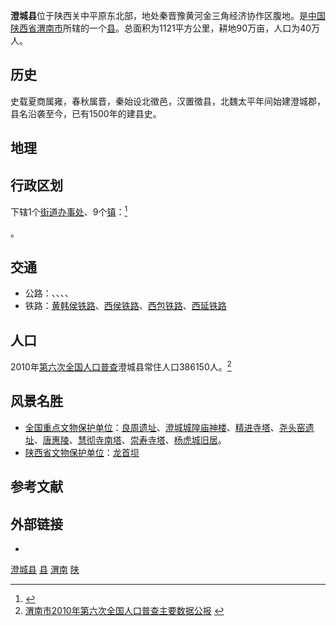 {{Coord|35.275|N|109.814|E|source:dewiki_region:CN-61_type:city(271991)|format=dms|display=title}}
{{Redirect|澄城|廣東澄海曾經的一個鎮|澄海行政區劃沿革}}
{{Infobox China County
| county  = 澄城县
| Photo = 
| Photoname= 
| map = 
| customimage = 
| Pinyin   = 
| Belong = [[陕西省|陕西省]][[渭南市|渭南市]]
| Types= [[县|县]]
| admincode = 
| founded = 
| seat = 
| officerTitle= 
| officer = 
| officerTitle2 = 
| officer2 = 
| division = 
| town= 
| township= 
| subdistrict= 
| dialect= 
| post code= 
| phone code = 0913
| coordinate = 
| area = 1121
| area land = 
| area water =  
| census yr = 2010
| pop = 386150
| density = 
| GDP = 
| web = www.chengcheng.gov.cn
}}
'''澄城县'''位于陕西关中平原东北部，地处秦晋豫黄河金三角经济协作区腹地。是[[中国|中国]][[陕西省|陕西省]][[渭南市|渭南市]]所辖的一个[[县|县]]。总面积为1121平方公里，耕地90万亩，人口为40万人。

== 历史 ==
史载夏商属雍，春秋属晋，秦始设北徵邑，汉置徵县，北魏太平年间始建澄城郡，县名沿袭至今，已有1500年的建县史。

== 地理 ==

== 行政区划 ==
{{PAGENAMEBASE}}下辖1个[[街道办事处|街道办事处]]、9个[[镇|镇]]：<ref>{{PRC admin/ref sgc|61/05/25/000/000}}</ref>

{{PRC admin/children|61/05/25/000/000}}。

== 交通 ==
* 公路：{{中国国道名|108}}、{{中国国道名|342}}、{{中国高速公路名|G5}}、{{中国省道名|202|P=陕西}}、{{中国省道名|106|P=陕西}}
* 铁路：{{rint|cn|rail}}[[黄韩侯铁路|黄韩侯铁路]]、{{rint|cn|rail}}[[西侯铁路|西侯铁路]]、{{rint|cn|rail}}[[西包铁路|西包铁路]]、[[西延铁路|西延铁路]]

== 人口 ==
2010年[[第六次全国人口普查|第六次全国人口普查]]澄城县常住人口386150人。<ref>[http://www.wntj.gov.cn/E_ReadNews.asp?NewsID=476 渭南市2010年第六次全国人口普查主要数据公报] {{webarchive|url=https://web.archive.org/web/20130810014424/http://wntj.gov.cn/E_ReadNews.asp?NewsID=476 |date=2013-08-10 }}</ref>

== 风景名胜 ==
* [[全国重点文物保护单位|全国重点文物保护单位]]：[[良周遗址|良周遗址]]、[[澄城城隍庙神楼|澄城城隍庙神楼]]、[[精进寺塔|精进寺塔]]、[[尧头窑遗址|尧头窑遗址]]、[[唐惠陵|唐惠陵]]、[[慧彻寺南塔|慧彻寺南塔]]、[[崇寿寺塔|崇寿寺塔]]、[[杨虎城旧居|杨虎城旧居]]。
* [[陕西省文物保护单位|陕西省文物保护单位]]：[[龙首坝|龙首坝]]

== 参考文献 ==
{{reflist}}

== 外部链接 ==
* {{Official website|http://www.chengcheng.gov.cn/|name=澄城县人民政府}}

{{澄城县行政区划}}
{{渭南市行政区划}}
{{陕西行政区划}}
{{国家级贫困县|前}}

[[Category:澄城县|]]
[[Category:渭南区县市|县]]
[[Category:陕西省县份|渭南]]
[[Category:原国家级贫困县|陕]]